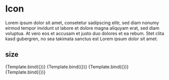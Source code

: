 

<Meta title="Components/DataDisplay/Icon" component={Icon} />


# Icon

Lorem ipsum dolor sit amet, consetetur sadipscing elitr, sed diam nonumy eirmod tempor invidunt ut labore et dolore magna aliquyam erat, 
sed diam voluptua. At vero eos et accusam et justo duo dolores et ea rebum. Stet clita kasd gubergren, no sea takimata sanctus est Lorem ipsum dolor sit amet.

## size

<Canvas>
  <Story 
  name="small"
  args={{
    size: 'small',
    icon: 'image',
  }}>
  {Template.bind({})}
  </Story>
  <Story 
  name="medium"
  args={{
    size: 'medium',
    icon: 'image',
  }}>
  {Template.bind({})}
  </Story>
  <Story 
  name="large"
  args={{
    size: 'large',
    icon: 'image',
  }}>
  {Template.bind({})}
  </Story>
  <Story 
  name="flex"
  args={{
    size: 'flex',
    icon: 'image',
  }}>
  {Template.bind({})}
  </Story>
</Canvas>
